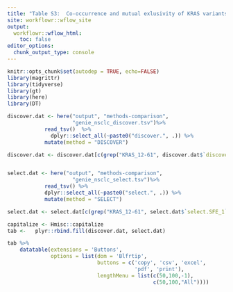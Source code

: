 ```yaml
---
title: "Table S3:  Co-occurrence and mutual exlusivity of KRAS variants at codons 12,13, and 61 with non-RAS gene mutations computed by the DISCOVER and SELECT methods"
site: workflowr::wflow_site
output:
  workflowr::wflow_html:
    toc: false
editor_options:
  chunk_output_type: console
---
```


```r
knitr::opts_chunk$set(autodep = TRUE, echo=FALSE)
library(magrittr)
library(tidyverse)
library(gt)
library(here)
library(DT)
```

```r
discover.dat <- here("output", "methods-comparison",
                     "genie_nsclc_discover.tsv")%>%
            read_tsv()  %>%
              dplyr::select_all(~paste0("discover.", .)) %>%
            mutate(method = "DISCOVER") 

discover.dat <- discover.dat[c(grep("KRAS_12-61", discover.dat$`discover.gene1` ), grep("KRAS_12-61", discover.dat$`discover.gene2` )),]


select.dat <- here("output", "methods-comparison",
                     "genie_nsclc_select.tsv")%>%
            read_tsv() %>%
            dplyr::select_all(~paste0("select.", .)) %>%
            mutate(method = "SELECT")

select.dat <- select.dat[c(grep("KRAS_12-61", select.dat$`select.SFE_1` ), grep("KRAS_12-61", select.dat$`select.SFE_2` )),]

```

```r
capitalize <- Hmisc::capitalize
tab <-   plyr::rbind.fill(discover.dat, select.dat)

tab %>%
    datatable(extensions = 'Buttons',
              options = list(dom = 'Blfrtip',
                             buttons = c('copy', 'csv', 'excel',
                                         'pdf', 'print'),
                             lengthMenu = list(c(50,100,-1),
                                               c(50,100,"All"))))

```
